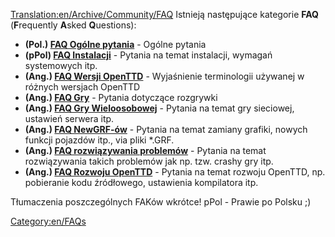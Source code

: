 [[Translation:en/Archive/Community/FAQ]]
{{pl/Manual/Spis treści}}
Istnieją następujące kategorie '''FAQ''' ('''F'''requently '''A'''sked '''Q'''uestions):

*'''(Pol.) [[pl/Manual/FAQ Ogólne pytania|FAQ Ogólne pytania]]''' - Ogólne pytania
*'''(pPol) [[pl/Archive/Manual/FAQ Instalacji|FAQ Instalacji]]''' - Pytania na temat instalacji, wymagań systemowych itp.
*'''(Ang.) [[en/Archive/Community/FAQ OpenTTD versions|FAQ Wersji OpenTTD]]''' - Wyjaśnienie terminologii używanej w różnych wersjach OpenTTD
*'''(Ang.) [[en/Manual/FAQ gameplay|FAQ Gry]]''' - Pytania dotyczące rozgrywki
*'''(Ang.) [[en/Manual/FAQ multiplayer|FAQ Gry Wieloosobowej]]''' - Pytania na temat gry sieciowej, ustawień serwera itp.
*'''(Ang.) [[en/Archive/Community/NewGRF FAQ|FAQ NewGRF-ów]]''' - Pytania na temat zamiany grafiki, nowych funkcji pojazdów itp., via pliki *.GRF.
*'''(Ang.) [[en/Archive/Community/FAQ troubleshooting|FAQ rozwiązywania problemów]]''' - Pytania na temat rozwiązywania takich problemów jak np. tzw. crashy gry itp.
*'''(Ang.) [[en/Development/FAQ development|FAQ Rozwoju OpenTTD]]''' - Pytania na temat rozwoju OpenTTD, np. pobieranie kodu źródłowego, ustawienia kompilatora itp.

Tłumaczenia poszczególnych FAKów wkrótce!
pPol - Prawie po Polsku ;)

[[Category:en/FAQs]]
